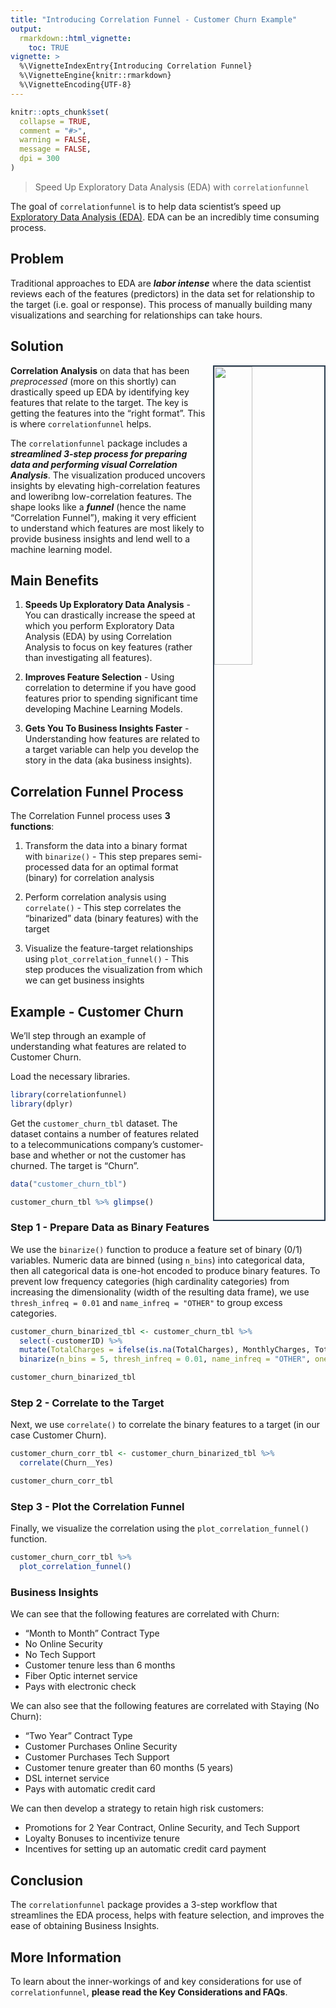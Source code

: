 ```yaml
---
title: "Introducing Correlation Funnel - Customer Churn Example"
output: 
  rmarkdown::html_vignette:
    toc: TRUE
vignette: >
  %\VignetteIndexEntry{Introducing Correlation Funnel}
  %\VignetteEngine{knitr::rmarkdown}
  %\VignetteEncoding{UTF-8}
---
```


```r
knitr::opts_chunk$set(
  collapse = TRUE,
  comment = "#>",
  warning = FALSE,
  message = FALSE,
  dpi = 300
)
```

> Speed Up Exploratory Data Analysis (EDA) with `correlationfunnel`

The goal of `correlationfunnel` is to help data scientist's speed up [Exploratory Data Analysis (EDA)](https://en.wikipedia.org/wiki/Exploratory_data_analysis). EDA can be an incredibly time consuming process. 

## Problem

Traditional approaches to EDA are ___labor intense___ where the data scientist reviews each of the features (predictors) in the data set for relationship to the target (i.e. goal or response). This process of manually building many visualizations and searching for relationships can take hours.

## Solution

<img src="../man/figures/README-corr_funnel.png" width="35%" align="right" style="border-style: solid; border-width: 2px; border-color: #2c3e50; margin-left: 10px; "/>

__Correlation Analysis__ on data that has been _preprocessed_ (more on this shortly) can drastically speed up EDA by identifying key features that relate to the target. The key is getting the features into the "right format". This is where `correlationfunnel` helps.

The `correlationfunnel` package includes a ___streamlined 3-step process for preparing data  and performing visual Correlation Analysis___. The visualization produced uncovers insights by elevating high-correlation features and loweribng low-correlation features. The shape looks like a ___funnel___ (hence the name "Correlation Funnel"), making it very efficient to understand which features are most likely to provide business insights and lend well to a machine learning model. 


## Main Benefits

1. __Speeds Up Exploratory Data Analysis__ - You can drastically increase the speed at which you perform Exploratory Data Analysis (EDA) by using Correlation Analysis to focus on key features (rather than investigating all features).

2. __Improves Feature Selection__ - Using correlation to determine if you have good features prior to spending significant time developing Machine Learning Models.

3. __Gets You To Business Insights Faster__ - Understanding how features are related to a target variable can help you develop the story in the data (aka business insights).

## Correlation Funnel Process

The Correlation Funnel process uses __3 functions__:

1. Transform the data into a binary format with `binarize()` - This step prepares semi-processed data for an optimal format (binary) for correlation analysis

2. Perform correlation analysis using `correlate()` - This step correlates the "binarized" data (binary features) with the target

3. Visualize the feature-target relationships using `plot_correlation_funnel()` - This step produces the visualization from which we can get business insights

## Example - Customer Churn

We'll step through an example of understanding what features are related to Customer Churn. 

Load the necessary libraries.

```r
library(correlationfunnel)
library(dplyr)
```

Get the `customer_churn_tbl` dataset. The dataset contains a number of features related to a telecommunications company's customer-base and whether or not the customer has churned. The target is "Churn". 

```r
data("customer_churn_tbl")

customer_churn_tbl %>% glimpse()
```


### Step 1 - Prepare Data as Binary Features

We use the `binarize()` function to produce a feature set of binary (0/1) variables. Numeric data are binned (using `n_bins`) into categorical data, then all categorical data is one-hot encoded to produce binary features. To prevent low frequency categories (high cardinality categories) from increasing the dimensionality (width of the resulting data frame), we use `thresh_infreq = 0.01` and `name_infreq = "OTHER"` to group excess categories. 

```r
customer_churn_binarized_tbl <- customer_churn_tbl %>%
  select(-customerID) %>%
  mutate(TotalCharges = ifelse(is.na(TotalCharges), MonthlyCharges, TotalCharges)) %>%
  binarize(n_bins = 5, thresh_infreq = 0.01, name_infreq = "OTHER", one_hot = TRUE)

customer_churn_binarized_tbl
```

### Step 2 - Correlate to the Target

Next, we use `correlate()` to correlate the binary features to a target (in our case Customer Churn).

```r
customer_churn_corr_tbl <- customer_churn_binarized_tbl %>%
  correlate(Churn__Yes)

customer_churn_corr_tbl
```

### Step 3 - Plot the Correlation Funnel

Finally, we visualize the correlation using the `plot_correlation_funnel()` function.

```r
customer_churn_corr_tbl %>%
  plot_correlation_funnel()
```

### Business Insights

We can see that the following features are correlated with Churn:

- "Month to Month" Contract Type
- No Online Security
- No Tech Support
- Customer tenure less than 6 months
- Fiber Optic internet service
- Pays with electronic check

We can also see that the following features are correlated with Staying (No Churn):

- "Two Year" Contract Type
- Customer Purchases Online Security
- Customer Purchases Tech Support
- Customer tenure greater than 60 months (5 years)
- DSL internet service
- Pays with automatic credit card

We can then develop a strategy to retain high risk customers:

- Promotions for 2 Year Contract, Online Security, and Tech Support
- Loyalty Bonuses to incentivize tenure
- Incentives for setting up an automatic credit card payment

## Conclusion

The `correlationfunnel` package provides a 3-step workflow that streamlines the EDA process, helps with feature selection, and improves the ease of obtaining Business Insights.

## More Information

To learn about the inner-workings of and key considerations for use of `correlationfunnel`, __please read the Key Considerations and FAQs__. 
